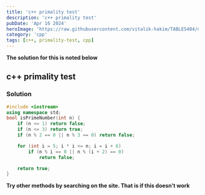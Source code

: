 ```yaml
---
title: 'c++ primality test'
description: 'c++ primality test'
pubDate: 'Apr 16 2024'
heroImage: 'https://raw.githubusercontent.com/vitalik-hakim/TABLES404/main/error_b/c++.png'
category: 'cpp'
tags: [c++, primality-test, cpp]
---
```


**The solution for this is noted below**

## c++ primality test

### Solution

```cpp
#include <iostream>
using namespace std;
bool isPrimeNumber(int n) {
    if (n <= 1) return false;
    if (n <= 3) return true;
    if (n % 2 == 0 || n % 3 == 0) return false;

    for (int i = 5; i * i <= n; i = i + 6)
        if (n % i == 0 || n % (i + 2) == 0)
            return false;

    return true;
}
```

**Try other methods by searching on the site. That is if this doesn't work**
